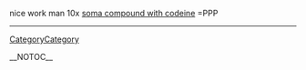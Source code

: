 nice work man 10x <a href=" http://www.washingtontimes.com/users/somaman/ ">soma compound with codeine</a>  =PPP
----
[[CategoryCategory]]

__NOTOC__